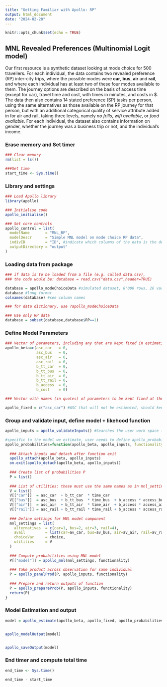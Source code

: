 ```yaml
---
title: "Getting Familiar with Apollo: RP"
output: html_document
date: "2024-02-28"
---
```


```r
knitr::opts_chunk$set(echo = TRUE)
```

## MNL Revealed Preferences (Multinomial Logit model)

Our first resource is a synthetic dataset looking at mode choice for 500 travellers. For each individual, the data contains two revealed preference (RP) inter-city trips, where the possible modes were **car**, **bus**, **air** and **rail**, and where each individual has at least two of these four modes available to them. The journey options are described on the basis of access time (except for car), travel time and cost, with times in minutes, and costs in $. The data then also contains 14 stated preference (SP) tasks per person, using the same alternatives as those available on the RP journey for that person, but with an additional categorical quality of service attribute added in for air and rail, taking three levels, namely *no frills*, *wifi available*, or *food available*. For each individual, the dataset also contains information on gender, whether the journey was a business trip or not, and the individual’s income.

### Erase memory and Set timer
```r
### Clear memory
rm(list = ls())

###Set time
start_time <- Sys.time()

```

### Library and settings

```r


### Load Apollo library
library(apollo)

### Initialise code
apollo_initialise()

### Set core controls
apollo_control = list(
  modelName       = "MNL_RP",
  modelDescr      = "Simple MNL model on mode choice RP data",
  indivID         = "ID", #indicate which columns of the data is the decision maker
  outputDirectory = "output"
)
```
### Loading data from package

```r

### if data is to be loaded from a file (e.g. called data.csv), 
### the code would be: database = read.csv("data.csv",header=TRUE)

database = apollo_modeChoiceData #simulated dataset, 8'000 rows, 26 variables (25 + id)
database #long format
colnames(database) #see column names

### for data dictionary, use ?apollo_modeChoiceData

### Use only RP data
database = subset(database,database$RP==1)
```


### Define Model Parameters

```r
### Vector of parameters, including any that are kept fixed in estimation
apollo_beta=c(asc_car   = 0,
              asc_bus   = 0,
              asc_air   = 0,
              asc_rail  = 0,
              b_tt_car  = 0,
              b_tt_bus  = 0,
              b_tt_air  = 0,
              b_tt_rail = 0,
              b_access  = 0,
              b_cost    = 0)

### Vector with names (in quotes) of parameters to be kept fixed at their starting value in apollo_beta, use apollo_beta_fixed = c() if none

apollo_fixed = c("asc_car") #ASC that will not be estimated, should keep it empty (apollo_fixed = c() if all param need to be estimated)

```

### Group and validate input, define model + likehood function                      

```r


apollo_inputs = apollo_validateInputs() #Searches the user work space (.GlobalEnv) for all necessary input to run apollo_estimate, and packs it in a single list.

#specific to the model we estimate, user needs to define apollo_probabilities by themself
apollo_probabilities=function(apollo_beta, apollo_inputs, functionality="estimate"){
  
  ### Attach inputs and detach after function exit
  apollo_attach(apollo_beta, apollo_inputs)
  on.exit(apollo_detach(apollo_beta, apollo_inputs))
  
  ### Create list of probabilities P
  P = list()
  
  ### List of utilities: these must use the same names as in mnl_settings, order is irrelevant
  V = list()
  V[["car"]]  = asc_car  + b_tt_car  * time_car                           + b_cost * cost_car
  V[["bus"]]  = asc_bus  + b_tt_bus  * time_bus  + b_access * access_bus  + b_cost * cost_bus 
  V[["air"]]  = asc_air  + b_tt_air  * time_air  + b_access * access_air  + b_cost * cost_air   
  V[["rail"]] = asc_rail + b_tt_rail * time_rail + b_access * access_rail + b_cost * cost_rail  
  
  ### Define settings for MNL model component
  mnl_settings = list(
    alternatives  = c(car=1, bus=2, air=3, rail=4), 
    avail         = list(car=av_car, bus=av_bus, air=av_air, rail=av_rail), 
    choiceVar     = choice,
    utilities     = V
  )
  
  ### Compute probabilities using MNL model
  P[["model"]] = apollo_mnl(mnl_settings, functionality)
  
  ### Take product across observation for same individual
  P = apollo_panelProd(P, apollo_inputs, functionality)
  
  ### Prepare and return outputs of function
  P = apollo_prepareProb(P, apollo_inputs, functionality)
  return(P)
}

```
### Model Estimation and output

```r
model = apollo_estimate(apollo_beta, apollo_fixed, apollo_probabilities, apollo_inputs)


apollo_modelOutput(model)


apollo_saveOutput(model)

```

### End timer and compute total time
```r

end_time <- Sys.time()

end_time - start_time

```
